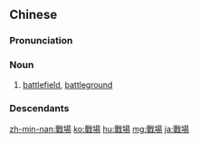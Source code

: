 {{also|戦場|战场}}
==Chinese==
{{zh-forms|s=战场}}

===Pronunciation===
{{zh-pron
|m=zhàn場
|c=zin3 coeng4
|h=pfs=chan-chhòng
|md=ciéng-diòng
|mn=qz,tw,xm:chiàn-tiûⁿ/zz:chiàn-tiôⁿ
|w=2tsoe zan
|mc=y
|oc=y
|cat=n
}}

===Noun===
{{zh-noun}}

# [[battlefield]], [[battleground]]

===Descendants===
{{CJKV|戰場|s=戦場|せんじょう|전장|chiến trường}}

[[zh-min-nan:戰場]]
[[ko:戰場]]
[[hu:戰場]]
[[mg:戰場]]
[[ja:戰場]]